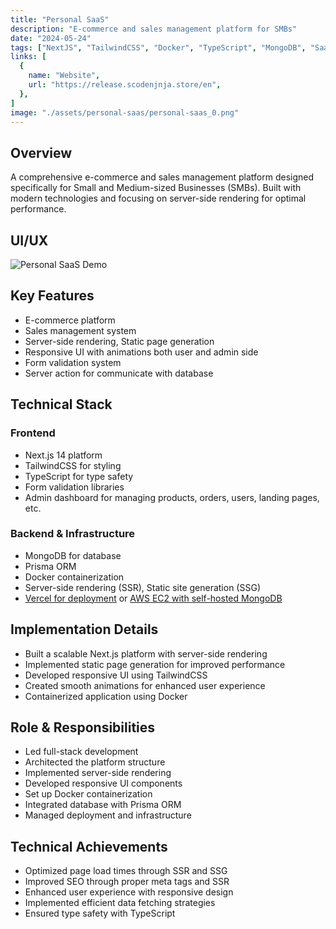 ```yaml
---
title: "Personal SaaS"
description: "E-commerce and sales management platform for SMBs"
date: "2024-05-24"
tags: ["NextJS", "TailwindCSS", "Docker", "TypeScript", "MongoDB", "SaaS", "AWS", "Pagebuilder", "Real-time"]
links: [
  {
    name: "Website",
    url: "https://release.scodenjnja.store/en",
  },
]
image: "./assets/personal-saas/personal-saas_0.png"
---
```


## Overview

A comprehensive e-commerce and sales management platform designed specifically for Small and Medium-sized Businesses (SMBs). Built with modern technologies and focusing on server-side rendering for optimal performance.

## UI/UX

<img
  src="./assets/personal-saas/personal-saas_demo.gif"
  alt="Personal SaaS Demo"
  className="w-full aspect-video"
/>

## Key Features

- E-commerce platform
- Sales management system
- Server-side rendering, Static page generation
- Responsive UI with animations both user and admin side
- Form validation system
- Server action for communicate with database

## Technical Stack

### Frontend
- Next.js 14 platform
- TailwindCSS for styling
- TypeScript for type safety
- Form validation libraries
- Admin dashboard for managing products, orders, users, landing pages, etc.

### Backend & Infrastructure
- MongoDB for database
- Prisma ORM
- Docker containerization
- Server-side rendering (SSR), Static site generation (SSG)
- [Vercel for deployment](https://scodenjnja.store/en) or [AWS EC2 with self-hosted MongoDB](https://release.scodenjnja.store/en)

## Implementation Details

- Built a scalable Next.js platform with server-side rendering
- Implemented static page generation for improved performance
- Developed responsive UI using TailwindCSS
- Created smooth animations for enhanced user experience
- Containerized application using Docker

## Role & Responsibilities

- Led full-stack development
- Architected the platform structure
- Implemented server-side rendering
- Developed responsive UI components
- Set up Docker containerization
- Integrated database with Prisma ORM
- Managed deployment and infrastructure

## Technical Achievements

- Optimized page load times through SSR and SSG
- Improved SEO through proper meta tags and SSR
- Enhanced user experience with responsive design
- Implemented efficient data fetching strategies
- Ensured type safety with TypeScript 